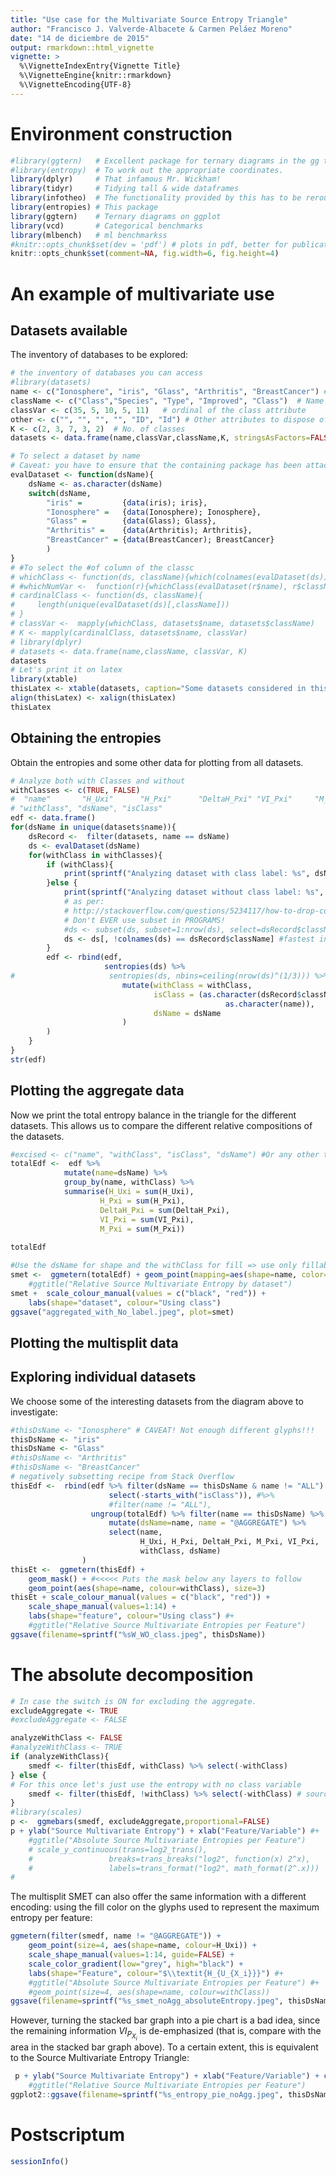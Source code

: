 ```yaml
---
title: "Use case for the Multivariate Source Entropy Triangle"
author: "Francisco J. Valverde-Albacete & Carmen Peláez Moreno"
date: "14 de diciembre de 2015"
output: rmarkdown::html_vignette
vignette: >
  %\VignetteIndexEntry{Vignette Title}
  %\VignetteEngine{knitr::rmarkdown}
  %\VignetteEncoding{UTF-8}
---
```


# Environment construction

```r
#library(ggtern)   # Excellent package for ternary diagrams in the gg tradition
#library(entropy)  # To work out the appropriate coordinates.
library(dplyr)     # That infamous Mr. Wickham!
library(tidyr)     # Tidying tall & wide dataframes
library(infotheo)  # The functionality provided by this has to be rerouted through entropies
library(entropies) # This package
library(ggtern)    # Ternary diagrams on ggplot
library(vcd)       # Categorical benchmarks
library(mlbench)   # ml benchmarkss
#knitr::opts_chunk$set(dev = 'pdf') # plots in pdf, better for publication
knitr::opts_chunk$set(comment=NA, fig.width=6, fig.height=4)
```


# An example of multivariate use

## Datasets available

The inventory of databases to be explored:

```r
# the inventory of databases you can access
#library(datasets)
name <- c("Ionosphere", "iris", "Glass", "Arthritis", "BreastCancer") # 
className <- c("Class","Species", "Type", "Improved", "Class")  # Name of class attribute
classVar <- c(35, 5, 10, 5, 11)   # ordinal of the class attribute
other <- c("", "", "", "", "ID", "Id") # Other attributes to dispose of: mainly identifiers.
K <- c(2, 3, 7, 3, 2)  # No. of classes
datasets <- data.frame(name,classVar,className,K, stringsAsFactors=FALSE)

# To select a dataset by name
# Caveat: you have to ensure that the containing package has been attached
evalDataset <- function(dsName){
    dsName <- as.character(dsName)
    switch(dsName,
        "iris" =         {data(iris); iris},
        "Ionosphere" =   {data(Ionosphere); Ionosphere},
        "Glass" =        {data(Glass); Glass},
        "Arthritis" =    {data(Arthritis); Arthritis},
        "BreastCancer" = {data(BreastCancer); BreastCancer}
        )
}
# #To select the #of column of the classc
# whichClass <- function(ds, className){which(colnames(evalDataset(ds))==className)}
# #whichNumVar <-  function(r){whichClass(evalDataset(r$name), r$className)}
# cardinalClass <- function(ds, className){
#     length(unique(evalDataset(ds)[,className]))
# }
# classVar <-  mapply(whichClass, datasets$name, datasets$className)
# K <- mapply(cardinalClass, datasets$name, classVar)
# library(dplyr)
# datasets <- data.frame(name,className, classVar, K)
datasets
# Let's print it on latex
library(xtable)
thisLatex <- xtable(datasets, caption="Some datasets considered in this study")
align(thisLatex) <- xalign(thisLatex)
thisLatex
```

## Obtaining the entropies

Obtain the entropies and some other data for plotting from all datasets.

```r
# Analyze both with Classes and without
withClasses <- c(TRUE, FALSE)
#  "name"       "H_Uxi"      "H_Pxi"      "DeltaH_Pxi" "VI_Pxi"     "M_Pxi" 
# "withClass", "dsName", "isClass"
edf <- data.frame()
for(dsName in unique(datasets$name)){
    dsRecord <-  filter(datasets, name == dsName)
    ds <- evalDataset(dsName)
    for(withClass in withClasses){
        if (withClass){
            print(sprintf("Analyzing dataset with class label: %s", dsName))
        }else {
            print(sprintf("Analyzing dataset without class label: %s", dsName))
            # as per: 
            # http://stackoverflow.com/questions/5234117/how-to-drop-columns-by-name-in-a-data-frame
            # Don't EVER use subset in PROGRAMS!
            #ds <- subset(ds, subset=1:nrow(ds), select=dsRecord$className, drop=TRUE)
            ds <- ds[, !colnames(ds) == dsRecord$className] #fastest in bechnmark at bot. of url
        }
        edf <- rbind(edf,
                     sentropies(ds) %>% 
#                     sentropies(ds, nbins=ceiling(nrow(ds)^(1/3))) %>%
                         mutate(withClass = withClass,
                                isClass = (as.character(dsRecord$className) ==
                                                as.character(name)),
                                dsName = dsName
                         )
        )
    }
}
str(edf)
```


## Plotting the aggregate data

Now we print the total entropy balance in the triangle for the different datasets. This allows us to compare the different relative compositions of the datasets. 

```r
#excised <- c("name", "withClass", "isClass", "dsName") #Or any other that we add
totalEdf <-  edf %>% 
            mutate(name=dsName) %>%
            group_by(name, withClass) %>%
            summarise(H_Uxi = sum(H_Uxi),
                    H_Pxi = sum(H_Pxi),
                    DeltaH_Pxi = sum(DeltaH_Pxi),
                    VI_Pxi = sum(VI_Pxi),
                    M_Pxi = sum(M_Pxi))
           
totalEdf

#Use the dsName for shape and the withClass for fill => use only fillable glyphs.
smet <-  ggmetern(totalEdf) + geom_point(mapping=aes(shape=name, color=withClass), size=3) #+ 
    #ggtitle("Relative Source Multivariate Entropy by dataset")
smet +  scale_colour_manual(values = c("black", "red")) +
    labs(shape="dataset", colour="Using class")
ggsave("aggregated_with_No_label.jpeg", plot=smet)
```

## Plotting the multisplit data

## Exploring individual datasets

We choose some of the interesting datasets from the diagram above to investigate:

```r
#thisDsName <- "Ionosphere" # CAVEAT! Not enough different glyphs!!!
thisDsName <- "iris"
thisDsName <- "Glass"
#thisDsName <- "Arthritis"
#thisDsName <- "BreastCancer"
# negatively subsetting recipe from Stack Overflow
thisEdf <-  rbind(edf %>% filter(dsName == thisDsName & name != "ALL") %>% 
                      select(-starts_with("isClass")), #%>% 
                      #filter(name != "ALL"),
                  ungroup(totalEdf) %>% filter(name == thisDsName) %>% 
                      mutate(dsName=name, name = "@AGGREGATE") %>%
                      select(name, 
                             H_Uxi, H_Pxi, DeltaH_Pxi, M_Pxi, VI_Pxi,
                             withClass, dsName)
                ) 
thisEt <-  ggmetern(thisEdf) + 
    geom_mask() + #<<<<< Puts the mask below any layers to follow
    geom_point(aes(shape=name, colour=withClass), size=3)
thisEt + scale_colour_manual(values = c("black", "red")) +
    scale_shape_manual(values=1:14) + 
    labs(shape="feature", colour="Using class") #+
    #ggtitle("Relative Source Multivariate Entropies per Feature")
ggsave(filename=sprintf("%sW_WO_class.jpeg", thisDsName))
```


# The absolute decomposition

```r
# In case the switch is ON for excluding the aggregate.
excludeAggregate <- TRUE
#excludeAggregate <- FALSE

analyzeWithClass <- FALSE
#analyzeWithClass <- TRUE
if (analyzeWithClass){
    smedf <- filter(thisEdf, withClass) %>% select(-withClass)
} else {
# For this once let's just use the entropy with no class variable
    smedf <- filter(thisEdf, !withClass) %>% select(-withClass) # source multivariate entropy data frame
}
#library(scales)
p <-  ggmebars(smedf, excludeAggregate,proportional=FALSE)
p + ylab("Source Multivariate Entropy") + xlab("Feature/Variable") #+
    #ggtitle("Absolute Source Multivariate Entropies per Feature")
    # scale_y_continuous(trans=log2_trans(),
    #                 breaks=trans_breaks("log2", function(x) 2^x),
    #                 labels=trans_format("log2", math_format(2^.x)))
# 
```


The multisplit SMET can also offer the same information with a different encoding: using the fill color on the glyphs used to represent the maximum entropy per feature:

```r
ggmetern(filter(smedf, name != "@AGGREGATE")) +
    geom_point(size=4, aes(shape=name, colour=H_Uxi)) + 
    scale_shape_manual(values=1:14, guide=FALSE) + 
    scale_color_gradient(low="grey", high="black") +
    labs(shape="Feature", colour="$\\textit{H_{U_{X_i}}}") #+
    #ggtitle("Absolute Source Multivariate Entropies per Feature") #+     theme(legend.position="bottom")
    #geom_point(size=4, aes(shape=name, colour=withClass))
ggsave(filename=sprintf("%s_smet_noAgg_absoluteEntropy.jpeg", thisDsName))
```


However, turning the stacked bar graph into a pie chart is a bad idea, since the remaining information $VI_{P_{X_i}}$ is de-emphasized (that is, compare with the area in the stacked bar graph above). To a certain extent, this is equivalent to the Source Multivariate Entropy Triangle:

```r
 p + ylab("Source Multivariate Entropy") + xlab("Feature/Variable") + coord_polar() #+
    #ggtitle("Relative Source Multivariate Entropies per Feature")
ggplot2::ggsave(filename=sprintf("%s_entropy_pie_noAgg.jpeg", thisDsName))
```

# Postscriptum

```r
sessionInfo()
```

<!-- # SO FAR SEEMS OK -->
<!-- ## Facetting on different values -->


<!-- ```{r} -->
<!-- selected <- c("iris", "Glass", "BreastCancer") -->
<!-- #selEdf <- edf %>% filter(dsName %in% selected) -->
<!-- thisSelEdf <-  rbind(edf %>% filter(dsName %in% selected) %>%select(-starts_with("isClass")), -->
<!--                   totalEdf %>% filter(dsName %in% selected) %>% mutate(name = "AGGREGATE") %>% -->
<!--                       select(name, #matches(".*"),  -->
<!--                              H_Uxi = H_Ux, H_Pxi = H_Px, DeltaH_Pxi = DeltaH_Px, -->
<!--                              VI_Pxi = VI_Px, M_Pxi = M_Px, -->
<!--                              withClass, dsName) -->
<!--                 ) -->
<!-- #edf1 <- entropies(df, nbins=ceiling(nrow(df)^(1/3))) -->
<!-- #edf1 -->
<!-- thisSelEt <-  ggmetern(thisEdf, size=4, aes(shape=name)) #, colour=withClass)) -->
<!-- thisSelEt + facet_grid(dsName ~ withClass) +  -->
<!--     scale_colour_manual(values = c("black", "red")) + -->
<!--     scale_shape_manual(values=1:14) +  -->
<!--     labs(shape="feature") #s, colour="Using class") -->
<!-- ``` -->

<!-- # Use on different datasets -->

<!-- Get some categorical datasets from package "vcd" -->
<!-- ```{r} -->
<!-- library(vcd) -->
<!-- library(mlbench) -->
<!-- pname <-  "vcd" # categorical variables -->
<!-- pname <- "mlbench" -->
<!-- ps  <- data(package=pname)     # get all the info for the data in the package -->
<!-- vcdData <- ps$results[,"Item"] # get the name of all the data  -->
<!-- #Now find the names of the datasets that are categorical! -->
<!-- vcdDataframes  <- vcdData[unlist(lapply(ps$results[,"Item"], -->
<!--                                         function(x){is.data.frame(eval(as.name(x)))}) -->
<!--                                  ) -->
<!--                           ] -->
<!-- #list them -->
<!-- vcdDataframes -->
<!-- ``` -->

<!-- Do the same treatment on Arthritis: -->

<!-- ```{r} -->
<!-- withClass <-  TRUE -->
<!-- withClass <-  FALSE -->
<!-- if (withClass){# Consider the class attribute -->
<!--     df <- iris -->
<!--     #df <- Arthritis -->
<!--     #df <- BreastCancer[,-1] # Take away identifiers. -->
<!--     df <- {data(Glass); Glass} -->
<!--     #df <- {data(DNA); DNA} -->
<!-- }else{ #Do not consider the class attribute or e.g. identities. -->
<!--     df <- iris[, -c(5)] -->
<!--     #df <- Arthritis[,c(2:4)] -->
<!--     #df <- BreastCancer[,-c(1,11)] # 1 is an identifier, 11 is the Class -->
<!--     df <- Glass[,-c(10)] # 10 = Type and identifier of the type of Glass! -->
<!--     #df <- DNA[,-c(181)] # V. 181 = Class -->
<!-- } -->
<!-- edf <- entropies(df, nbins=ceiling(nrow(df)^(1/3))) -->
<!-- # Number one is always the name of the features! -->
<!-- addTotalEntropies <- function(edf, label="@Total"){ -->
<!--   edf <-cbind( -->
<!--     data.frame(name=c(as.character(edf[,1]), label)), -->
<!--     rbind(edf[,-1], colSums(edf[,-1])) -->
<!--     ) -->
<!--   return(edf) -->
<!-- } -->
<!-- edf <- addTotalEntropies(edf) -->
<!-- ep <-  ggmetern(edf) + labs(shape="Feature") -->
<!-- ep -->
<!-- ``` -->
